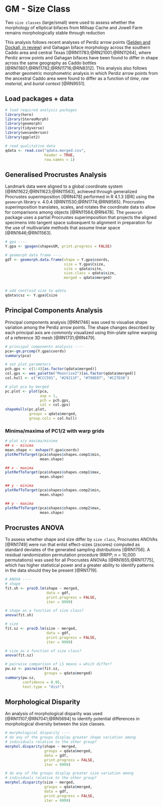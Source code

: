 # GM - Size Class

Two `size classes` (large/small) were used to assess whether the morphology of elliptical bifaces from Millsap Cache and Jowell Farm remains morphologically stable through reduction

This analysis follows recent analyses of Perdiz arrow points ([Selden and Dockall, in review](https://github.com/seldenlab/perdiz3/blob/main/ms/perdiz3/perdiz3.pdf)) and Gahagan biface morphology across the southern Caddo area and central Texas [@RN11783;@RN21001;@RN11264], where Perdiz arrow points and Gahagan bifaces have been found to differ in shape across the same geography as Caddo bottles [@RN11801;@RN11782;@RN11716;@RN8312]. This analysis also follows another geometric morphometric analysis in which Perdiz arrow points from the ancestral Caddo area were found to differ as a function of _time_, _raw material_, and _burial context_ [@RN9551].

## Load packages + data

```r
# load required analysis packages
library(here)
library(StereoMorph)
library(geomorph)
library(tidyverse)
library(wesanderson)
library(ggplot2)

# read qualitative data
qdata <- read.csv("qdata.merged.csv", 
                  header = TRUE, 
                  row.names = 1)
```

## Generalised Procrustes Analysis

Landmark data were aligned to a global coordinate system [@RN11622;@RN11623;@RN11563], achieved through generalized Procrustes superimposition [@RN478] performed in R 4.1.3 [@R] using the `geomorph` library v. 4.0.4 [@RN11530;@RN1774;@RN9565]. Procrustes superimposition translates, scales, and rotates the coordinate data to allow for comparisons among objects [@RN11564;@RN478]. The `geomorph` package uses a partial Procrustes superimposition that projects the aligned specimens into tangent space subsequent to alignment in preparation for the use of multivariate methods that assume linear space [@RN1646;@RN11563]. 

```r
# gpa ----
Y.gpa <- gpagen(shapesGM, print.progress = FALSE)

# geomorph data frame ----
gdf <- geomorph.data.frame(shape = Y.gpa$coords, 
                           size = Y.gpa$Csize,
                           site = qdata$site,
                           size.class = qdata$size,
                           merged = qdata$merged)


# add centroid size to qdata
qdata$csz <- Y.gpa$Csize
```

## Principal Components Analysis

Principal components analysis [@RN1746] was used to visualise shape variation among the Perdiz arrow points. The shape changes described by each principal axis are commonly visualized using thin-plate spline warping of a reference 3D mesh [@RN1731;@RN479].


```r
# principal components analysis ----
pca<-gm.prcomp(Y.gpa$coords)
summary(pca)

# set plot parameters
pch.gps <- c(1:4)[as.factor(qdata$merged)]
col.gps <- wes_palette("Moonrise2")[as.factor(qdata$merged)]
col.hull <- c("#CCC591", "#29211F", "#798E87", "#C27D38")

# plot pca by merged
pc.plot <- plot(pca, 
                asp = 1,
                pch = pch.gps,
                col = col.gps)
shapeHulls(pc.plot, 
           groups = qdata$merged,
           group.cols = col.hull)
```

### Minima/maxima of PC1/2 with warp grids

```r
# plot x/y maxima/minima
## x - minima
mean.shape <- mshape(Y.gpa$coords)
plotRefToTarget(pca$shapes$shapes.comp1$min, 
                mean.shape)

## x - maxima
plotRefToTarget(pca$shapes$shapes.comp1$max, 
                mean.shape)

## y - minima
plotRefToTarget(pca$shapes$shapes.comp2$min, 
                mean.shape)

## y - maxima
plotRefToTarget(pca$shapes$shapes.comp2$max, 
                mean.shape)
```

## Procrustes ANOVA

To assess whether shape and size differ by `size class`, Procrustes ANOVAs [@RN1749] were run that enlist effect-sizes (zscores) computed as standard deviates of the generated sampling distributions [@RN1756]. A residual randomization permutation procedure (RRPP; n = 10,000 permutations) was used for all Procrustes ANOVAs [@RN1655;@RN11775], which has higher statistical power and a greater ability to identify patterns in the data should they be present [@RN1719].

```r
# ANOVA ----
# shape
fit.sh <- procD.lm(shape ~ merged,
                   data = gdf,
                   print.progress = FALSE,
                   iter = 9999)

# shape as a function of size class?
anova(fit.sh)

# size
fit.sz <- procD.lm(size ~ merged,
                   data = gdf,
                   print.progress = FALSE,
                   iter = 9999)

# size as a function of size class?
anova(fit.sz)

# pairwise comparison of LS means = which differ?
pw.sz <- pairwise(fit.sz,
                  groups = qdata$merged)
summary(pw.sz, 
        confidence = 0.95, 
        test.type = "dist")
```

## Morphological Disparity

An analysis of morphological disparity was used [@RN11107;@RN7041;@RN5694] to identify potential differences in morphological diversity between the size classes.

```r
# morphological disparity ----
# do any of the groups display greater shape variation among 
# individuals relative to the other group?
morphol.disparity(shape ~ merged,
                  groups = qdata$merged, 
                  data = gdf, 
                  print.progress = FALSE, 
                  iter = 9999)

# do any of the groups display greater size variation among 
# individuals relative to the other group?
morphol.disparity(size ~ merged,
                  groups = qdata$merged, 
                  data = gdf, 
                  print.progress = FALSE, 
                  iter = 9999)
```
